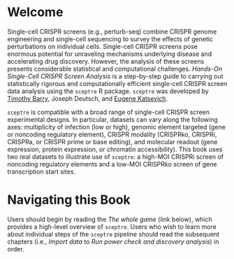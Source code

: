 # Welcome {.unnumbered}

Single-cell CRISPR screens (e.g., perturb-seq) combine CRISPR genome engineering and single-cell sequencing to survey the effects of genetic perturbations on individual cells. Single-cell CRISPR screens pose enormous potential for unraveling mechanisms underlying disease and accelerating drug discovery. However, the analysis of these screens presents considerable statistical and computational challenges. *Hands-On Single-Cell CRISPR Screen Analysis* is a step-by-step guide to carrying out statistically rigorous and computationally efficient single-cell CRISPR screen data analysis using the `sceptre` R package. `sceptre` was developed by [Timothy Barry](https://timothy-barry.github.io/), Joseph Deutsch, and [Eugene Katsevich](https://ekatsevi.github.io/).

`sceptre` is compatible with a broad range of single-cell CRISPR screen experimental designs. In particular, datasets can vary along the following axes: multiplicity of infection (low or high), genomic element targeted (gene or noncoding regulatory element), CRISPR modality (CRISPRko, CRISPRi, CRISPRa, or CRISPR prime or base editing), and molecular readout (gene expression, protein expression, or chromatin accessibility). This book uses two real datasets to illustrate use of `sceptre`: a high-MOI CRISPRi screen of noncoding regulatory elements and a low-MOI CRISPRko screen of gene transcription start sites.

# Navigating this Book {.unnumbered}

Users should begin by reading the *The whole game* (link below), which provides a high-level overview of `sceptre`. Users who wish to learn more about individual steps of the `sceptre` pipeline should read the subsequent chapters (i.e., *Import data* to *Run power check and discovery analysis*) in order.
